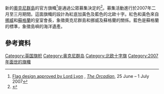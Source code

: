 {{Copy edit|time=2021-05-06T13:48:33+00:00}}
{{Infobox flag
| Name = Orkney
| Article = 
| Image = 2007 Flag of Orkney.svg
| Noborder = 
| Nickname = 
| Morenicks = 
| Use = 100000
| Symbol = 
| Proportion = 8:11
| Adoption = 2007
| Design = 
| Designer = 
}}
新的[[奧克尼群島|奧克尼群島]]的官方旗幟<ref name="The Orcadian News Archive">[http://www.orcadian.co.uk/archive/2007/archive26.htm Flag design approved by Lord Lyon] {{Wayback|url=http://www.orcadian.co.uk/archive/2007/archive26.htm |date=20070928051048 }}, ''[[The_Orcadian|The Orcadian]]'', 25 June – 1 July 2007</ref>是通過公眾募集決定的<ref name="Consultation">{{Cite web |url=http://www.orkney.gov.uk/nqcontent.cfm?a_id=6645&tt=orkneyv2 |title=Orkney Islands Council |access-date=2007-09-28 |archive-date=2007-09-28 |archive-url=https://web.archive.org/web/20070928004036/http://www.orkney.gov.uk/nqcontent.cfm?a_id=6645&tt=orkneyv2 |dead-url=yes }}</ref>。募集活動進行於2007年二月至三月期間。這面旗幟的設計為紅底加黃色及藍色的北歐十字。紅色和黃色來自[[挪威|挪威]]和[[蘇格蘭|蘇格蘭]]的皇室會長，象徵奧克尼群島和挪威及蘇格蘭的關係。藍色是蘇格蘭的標準，象徵島嶼的海洋遺產。

==參考資料==
{{Reflist|2}}

[[Category:英国旗帜|Category:英国旗帜]]
[[Category:奥克尼群岛|Category:奥克尼群岛]]
[[Category:北欧十字旗|Category:北欧十字旗]]
[[Category:2007年面世的旗幟|Category:2007年面世的旗幟]]